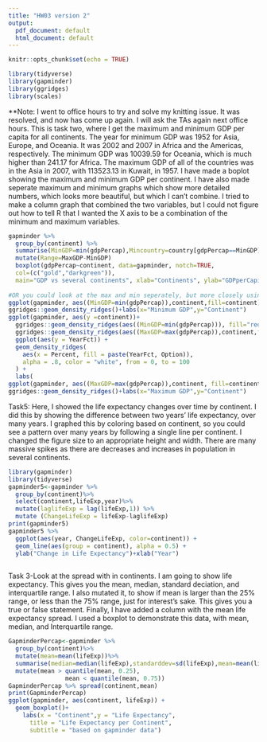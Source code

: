 ```yaml
---
title: "HW03 version 2"
output:
  pdf_document: default
  html_document: default
---
```


```r
knitr::opts_chunk$set(echo = TRUE)
```
```r
library(tidyverse)
library(gapminder)
library(ggridges)
library(scales)
```
**Note: I went to office hours to try and solve my knitting issue. It was resolved, and now has come up again. I will ask the TAs again next office hours.
This is task two, where I get the maximum and minimum GDP per capita for all continents. The year for minimum GDP was 1952 for Asia, Europe, and Oceania. It was 2002 and 2007 in Africa and the Americas, respectively. The minimum GDP was 10039.59 for Oceania, which is much higher than 241.17 for Africa. The maximum GDP of all of the countries was in the Asia in 2007, with 113523.13 in Kuwait, in 1957. I have made a boplot showing the maximum and minimum GDP per continent. I have also made seperate maximum and minimum graphs which show more detailed numbers, which looks more beautiful, but which I can't combine. I tried to make a column graph that combined the two variables, but I could not figure out how to tell R that I wanted the X axis to be a combination of the minimum and maximum variables.
```r
gapminder %>% 
  group_by(continent) %>% 
  summarise(MinGDP=min(gdpPercap),Mincountry=country[gdpPercap==MinGDP],Minyear=year[gdpPercap==MinGDP],MaxGDP=max(gdpPercap),Maxcountry=country[gdpPercap==MaxGDP],Maxyear=year[gdpPercap==MaxGDP])%>% 
  mutate(Range=MaxGDP-MinGDP)
  boxplot(gdpPercap~continent, data=gapminder, notch=TRUE,
  col=(c("gold","darkgreen")),
  main="GDP vs several continents", xlab="Continents", ylab="GDPperCapita")
  
#OR you could look at the max and min seperately, but more closely using the following two graphs:
ggplot(gapminder, aes((MinGDP=min(gdpPercap)),continent,fill=continent)) +
ggridges::geom_density_ridges()+labs(x="Minimum GDP",y="Continent")
ggplot(gapminder, aes(y =continent))+
  ggridges::geom_density_ridges(aes((MinGDP=min(gdpPercap))), fill="red")+
  ggridges::geom_density_ridges(aes((MaxGDP=max(gdpPercap)),continent,fill=continent), alpha=0.2)
  ggplot(aes(y = YearFct)) +
  geom_density_ridges(
    aes(x = Percent, fill = paste(YearFct, Option)), 
    alpha = .8, color = "white", from = 0, to = 100
  ) +
  labs(
ggplot(gapminder, aes((MaxGDP=max(gdpPercap)),continent, fill=continent)) +
ggridges::geom_density_ridges()+labs(x="Maximum GDP",y="Continent")
```
Task5: Here, I showed the life expectancy changes over time by continent. I did this by showing the difference between two years' life expectancy, over many years. I graphed this by coloring based on continent, so you could see a pattern over many years by following a single line per continent. I changed the figure size to an appropriate height and width. There are many massive spikes as there are decreases and increases in population in several continents.
```r
library(gapminder)
library(tidyverse)
gapminder5<-gapminder %>%
  group_by(continent)%>%
  select(continent,lifeExp,year)%>%
  mutate(laglifeExp = lag(lifeExp,1)) %>%
  mutate (ChangeLifeExp = lifeExp-laglifeExp)
print(gapminder5)
gapminder5 %>%
  ggplot(aes(year, ChangeLifeExp, color=continent)) +
  geom_line(aes(group = continent), alpha = 0.5) +
  ylab("Change in Life Expectancy")+xlab("Year")
 
```
Task 3-Look at the spread with in continents. I am going to show life expectancy. This gives you the mean, median, standard deciation, and interquartile range. I also mutated it, to show if mean is larger than the 25% range, or less than the 75% range, just for interest's sake. This gives you a true or false statement. Finally, I have added a column with the mean life expectancy spread. I used a boxplot to demonstrate this data, with mean, median, and Interquartile range.  
```r
GapminderPercap<-gapminder %>%
  group_by(continent)%>%
  mutate(mean=mean(lifeExp))%>%
  summarise(median=median(lifeExp),standarddev=sd(lifeExp),mean=mean(lifeExp),InterquartileRange=IQR(lifeExp))%>%
  mutate(mean > quantile(mean, 0.25), 
                mean < quantile(mean, 0.75))
GapminderPercap %>% spread(continent,mean)
print(GapminderPercap)
ggplot(gapminder, aes(continent, lifeExp)) +
  geom_boxplot()+
    labs(x = "Continent",y = "Life Expectancy",
      title = "Life Expectancy per Continent",
      subtitle = "based on gapminder data")
```